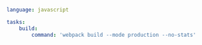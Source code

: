 ```yaml title="<project>/moon.yml" {5}
language: javascript

tasks:
	build:
		command: 'webpack build --mode production --no-stats'
```
